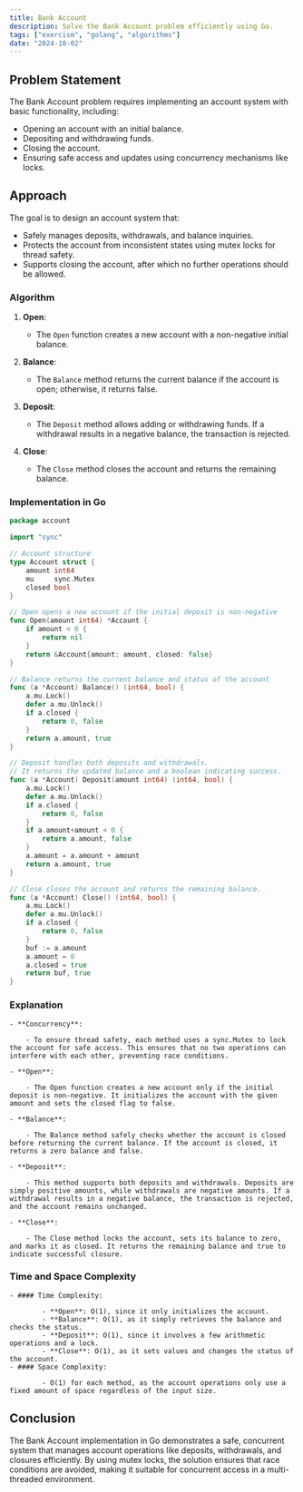 ```yaml
---
title: Bank Account
description: Solve the Bank Account problem efficiently using Go.
tags: ["exercism", "golang", "algorithms"]
date: "2024-10-02"
---
```


## Problem Statement

The Bank Account problem requires implementing an account system with basic functionality, including:
- Opening an account with an initial balance.
- Depositing and withdrawing funds.
- Closing the account.
- Ensuring safe access and updates using concurrency mechanisms like locks.

## Approach

The goal is to design an account system that:
- Safely manages deposits, withdrawals, and balance inquiries.
- Protects the account from inconsistent states using mutex locks for thread safety.
- Supports closing the account, after which no further operations should be allowed.

### Algorithm

1. **Open**:
   - The `Open` function creates a new account with a non-negative initial balance.

2. **Balance**:
   - The `Balance` method returns the current balance if the account is open; otherwise, it returns false.

3. **Deposit**:
   - The `Deposit` method allows adding or withdrawing funds. If a withdrawal results in a negative balance, the transaction is rejected.

4. **Close**:
   - The `Close` method closes the account and returns the remaining balance.

### Implementation in Go

```go
package account

import "sync"

// Account structure
type Account struct {
	amount int64
	mu     sync.Mutex
	closed bool
}

// Open opens a new account if the initial deposit is non-negative
func Open(amount int64) *Account {
	if amount < 0 {
		return nil
	}
	return &Account{amount: amount, closed: false}
}

// Balance returns the current balance and status of the account
func (a *Account) Balance() (int64, bool) {
	a.mu.Lock()
	defer a.mu.Unlock()
	if a.closed {
		return 0, false
	}
	return a.amount, true
}

// Deposit handles both deposits and withdrawals.
// It returns the updated balance and a boolean indicating success.
func (a *Account) Deposit(amount int64) (int64, bool) {
	a.mu.Lock()
	defer a.mu.Unlock()
	if a.closed {
		return 0, false
	}
	if a.amount+amount < 0 {
		return a.amount, false
	}
	a.amount = a.amount + amount
	return a.amount, true
}

// Close closes the account and returns the remaining balance.
func (a *Account) Close() (int64, bool) {
	a.mu.Lock()
	defer a.mu.Unlock()
	if a.closed {
		return 0, false
	}
	buf := a.amount
	a.amount = 0
	a.closed = true
	return buf, true
}
```

### Explanation
    - **Concurrency**:

        - To ensure thread safety, each method uses a sync.Mutex to lock the account for safe access. This ensures that no two operations can interfere with each other, preventing race conditions.
    
    - **Open**:

        - The Open function creates a new account only if the initial deposit is non-negative. It initializes the account with the given amount and sets the closed flag to false.
    
    - **Balance**:

        - The Balance method safely checks whether the account is closed before returning the current balance. If the account is closed, it returns a zero balance and false.
    
    - **Deposit**:

        - This method supports both deposits and withdrawals. Deposits are simply positive amounts, while withdrawals are negative amounts. If a withdrawal results in a negative balance, the transaction is rejected, and the account remains unchanged.
    
    - **Close**:

        - The Close method locks the account, sets its balance to zero, and marks it as closed. It returns the remaining balance and true to indicate successful closure.

### Time and Space Complexity
    
    - #### Time Complexity:

            - **Open**: O(1), since it only initializes the account.
            - **Balance**: O(1), as it simply retrieves the balance and checks the status.
            - **Deposit**: O(1), since it involves a few arithmetic operations and a lock.
            - **Close**: O(1), as it sets values and changes the status of the account.
    - #### Space Complexity:

			- O(1) for each method, as the account operations only use a fixed amount of space regardless of the input size.

## Conclusion
The Bank Account implementation in Go demonstrates a safe, concurrent system that manages account operations like deposits, withdrawals, and closures efficiently. By using mutex locks, the solution ensures that race conditions are avoided, making it suitable for concurrent access in a multi-threaded environment.